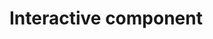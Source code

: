 # Interactive component


<script src="https://d3js.org/d3.v7.js"></script>
<script>
var margin = {top: 10, right: 30, bottom: 30, left: 60},
    width = 460 - margin.left - margin.right,
    height = 400 - margin.top - margin.bottom;

// append the svg object to the body of the page
var svg = d3.select("#my_dataviz")
  .append("svg")
    .attr("width", width + margin.left + margin.right)
    .attr("height", height + margin.top + margin.bottom)
  .append("g")
    .attr("transform",
          "translate(" + margin.left + "," + margin.top + ")");

//Read the data
d3.csv("data/most_popular_pl.csv",
  // When reading the csv, I must format variables:
  function(d){
    return { time : d.cum_duration, value : d.danceability }
  },
  // Now I can use this dataset:
  function(data) {
    // Add X axis --> it is a date format
    var x = d3.scaleTime()
      .domain(d3.extent(data, function(d) { return d.date; }))
      .range([ 0, width ]);
    svg.append("g")
      .attr("transform", "translate(0," + height + ")")
      .call(d3.axisBottom(x));
    // Add Y axis
    var y = d3.scaleLinear()
      .domain( [8000, 9200])
      .range([ height, 0 ]);
    svg.append("g")
      .call(d3.axisLeft(y));
    // Add the line
    svg.append("path")
      .datum(data)
      .attr("fill", "none")
      .attr("stroke", "#69b3a2")
      .attr("stroke-width", 1.5)
      .attr("d", d3.line()
        .x(function(d) { return x(d.date) })
        .y(function(d) { return y(d.value) })
        )
    // Add the points
    svg
      .append("g")
      .selectAll("dot")
      .data(data)
      .enter()
      .append("circle")
        .attr("cx", function(d) { return x(d.date) } )
        .attr("cy", function(d) { return y(d.value) } )
        .attr("r", 5)
        .attr("fill", "#69b3a2")
})
</script>